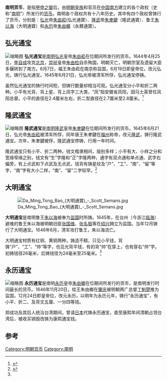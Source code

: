 '''南明货币'''，是指[[甲申之變|甲申之變]]后，由[[明朝皇族|明朝皇族]]和官员在[[中国北方与南方|中国南方]]建立的各个政权（史称“[[南明|南明]]”）所发行的[[货币|货币]]。南明各个政权共有十八年历史。其中有四个政权曾铸行了货币，分别是：[[弘光|弘光]]帝[[弘光帝|朱由崧]](弘光通寶）、[[隆武|隆武]]帝[[隆武帝|朱聿鍵]]（隆武通寶）、鲁王[[朱以海|朱以海]]（大明通寶）和[[永曆_(南明)|永历]]帝[[永历帝|朱由榔]]（永曆通寶）。

== 弘光通宝 ==
[[File:Chinese_coin_Hongguang_Tongbao_(flickr_8719045207).jpg|缩略图]]
'''弘光通宝'''是[[南明|南明]][[弘光|弘光]]皇帝[[弘光帝|朱由崧]]在位期间所发行的货币。1644年4月25日，[[李自成|李自成]]攻克[[北京|北京]]，[[崇祯|崇祯]]皇帝[[崇禎帝|朱由检]]自杀殉国，明朝灭亡，明朝宗室及遗留大臣多辗转到了南方。6月7日，福王朱由崧在南京称监国，6月19日即皇帝位，改元弘光，铸行弘光通宝。1645年6月21日，弘光帝被清军所俘，弘光通宝停铸。

虽然弘光通宝的铸行时间短，但铸行数量却相当可观。弘光通宝分小平和折二两种。小平有光背、背上星、背上凤字三大类，“凤”指安徽省凤阳，因马士英曾任凤阳总督。小平的直径在2.4厘米左右，折二型直径在2.7厘米至2.8厘米。<ref>{{Cite web|url=http://news.artxun.com/hongguangtong-1307-6531501.shtml|title=短命的弘光通宝|publisher=博宝艺术网|access-date=2014-01-13|archive-url=https://web.archive.org/web/20140114050051/http://news.artxun.com/hongguangtong-1307-6531501.shtml|archive-date=2014-01-14|dead-url=yes}}</ref>

== 隆武通宝 ==
[[File:Longwu_Tongbao.jpg|缩略图]]
'''隆武通宝'''是[[南明|南明]][[隆武|隆武]]皇帝[[朱聿鍵|朱聿鍵]]在位期间所发行的货币。1645年6月21日，弘光帝[[朱由崧|朱由崧]]被清军所俘，同年唐王朱聿鍵在[[福州|福州]]称帝，改元[[隆武|隆武]]，铸行隆武通宝。次年，朱聿鍵被俘，隆武通宝停铸，行用一年时间。

隆武通宝只有小平、折二两种。钱文楷隶相间，版别多样；小平有大、小样之分和宽缘窄缘之别，钱文有“生”字隆和“正”字隆两种，通字有双点通和单点通、武字右偏旁，有上点武和下点武及无点武，钱背有铸星纹及“户”、“工”、“南”、“留”等字，“南”字有大小二样，“南”、“留”二字较罕。<ref name=art>{{Cite web|url=http://www.artww.com/evaluate/knowledge/show-1108|title=南明时期的钱币|publisher=艺粹|deadurl=yes|archiveurl=https://web.archive.org/web/20140113190813/http://www.artww.com/evaluate/knowledge/show-1108|archivedate=2014-01-13|accessdate=2014-01-13}}</ref>

== 大明通宝 ==
[[File:Da_Ming_Tong_Bao_(大明通寶)_-_Scott_Semans.jpg|thumb]]

'''大明通宝'''是南明鲁王[[朱以海|朱以海]]被奉为[[监国|监国]]时所铸。1645年，在台州（今浙江[[临海市|临海]]）避难的鲁王朱以海被明朝旧臣[[张国维|张国维]]、[[张名振|张名振]]等在[[绍兴府|绍兴]]拥立为监国。当年12月铸行了大明通宝。1646年6月，清军攻打鲁王，朱以海流亡。

大明通宝材质有红铜、黄铜两种，铸造不精，只见小平钱，背铸“户”、“工”、“帅”等字，也见光背平钱，有的背“帅”在穿上，也有穿右“帅”字。初铸钱径26毫米，后铸钱径为24毫米至25毫米。<ref name=art/>

== 永历通宝 ==
[[File:Yongli_Tongbao._10cash.jpg|缩略图]]
'''永历通宝'''是南明[[永曆_(南明)|永历]]皇帝[[永历帝|朱由榔]]在位期间所发行的货币，是南明发行时间最长的货币。1646年11月20日，桂王朱由榔在[[肇庆府|肇庆]]被明朝两广总督[[丁魁楚|丁魁楚]]推为监国，12月24日即皇帝位，改元永历，以明年为永历元年，铸行“永历通宝”，有小平、折二、及背文五厘、一分四等钱。

郑成功及其后人统治台湾期间，曾请[[日本|日本]]代铸永历通宝，直至康熙年间清朝占领台湾后，被收买销毁改铸为康熙通宝钱。

== 参考 ==
{{commonscat|Coins of the Southern Ming Dynasty}}
{{Reflist|25em}}

{{清代货币}}
{{方孔钱|nocat}}
{{台灣貨幣}}
[[Category:明朝货币|Category:明朝货币]]
[[Category:南明|Category:南明]]